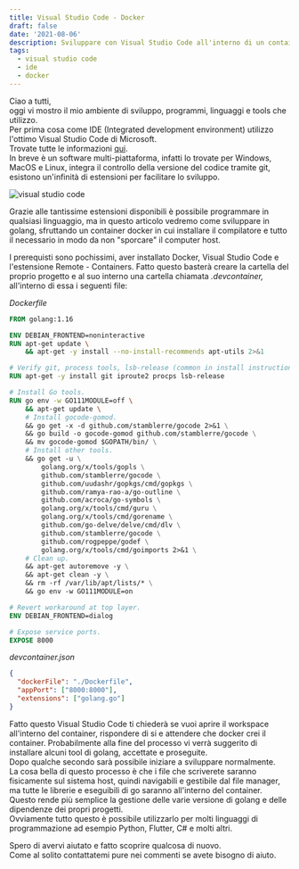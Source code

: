 ```yaml
---
title: Visual Studio Code - Docker
draft: false
date: '2021-08-06'
description: Sviluppare con Visual Studio Code all'interno di un container Docker
tags:
  - visual studio code
  - ide
  - docker
---
```


Ciao a tutti,  
oggi vi mostro il mio ambiente di sviluppo, programmi, linguaggi e tools che utilizzo.  
Per prima cosa come IDE (Integrated development environment) utilizzo l'ottimo Visual Studio Code di Microsoft.  
Trovate tutte le informazioni [qui](https://code.visualstudio.com/).  
In breve è un software multi-piattaforma, infatti lo trovate per Windows, MacOS e Linux, integra il controllo della versione del codice tramite git, esistono un'infinità di estensioni per facilitare lo sviluppo.

![visual studio code](https://res.cloudinary.com/drg2utgxr/image/upload/v1611249440/posts/vcode/home-screenshot-win-lg_vzx2kh.png 'Visual Studio Code')

Grazie alle tantissime estensioni disponibili è possibile programmare in qualsiasi linguaggio, ma in questo articolo vedremo come sviluppare in golang, sfruttando un container docker in cui installare il compilatore e tutto il necessario in modo da non "sporcare" il computer host.

I prerequisti sono pochissimi, aver installato Docker, Visual Studio Code e l'estensione Remote - Containers.
Fatto questo basterà creare la cartella del proprio progetto e al suo interno una cartella chiamata _.devcontainer,_  
all'interno di essa i seguenti file:

_Dockerfile_

```dockerfile
FROM golang:1.16

ENV DEBIAN_FRONTEND=noninteractive
RUN apt-get update \
    && apt-get -y install --no-install-recommends apt-utils 2>&1

# Verify git, process tools, lsb-release (common in install instructions for CLIs) installed.
RUN apt-get -y install git iproute2 procps lsb-release

# Install Go tools.
RUN go env -w GO111MODULE=off \
    && apt-get update \
    # Install gocode-gomod.
    && go get -x -d github.com/stamblerre/gocode 2>&1 \
    && go build -o gocode-gomod github.com/stamblerre/gocode \
    && mv gocode-gomod $GOPATH/bin/ \
    # Install other tools.
    && go get -u \
        golang.org/x/tools/gopls \
        github.com/stamblerre/gocode \
        github.com/uudashr/gopkgs/cmd/gopkgs \
        github.com/ramya-rao-a/go-outline \
        github.com/acroca/go-symbols \
        golang.org/x/tools/cmd/guru \
        golang.org/x/tools/cmd/gorename \
        github.com/go-delve/delve/cmd/dlv \
        github.com/stamblerre/gocode \
        github.com/rogpeppe/godef \
        golang.org/x/tools/cmd/goimports 2>&1 \
    # Clean up.
    && apt-get autoremove -y \
    && apt-get clean -y \
    && rm -rf /var/lib/apt/lists/* \
    && go env -w GO111MODULE=on

# Revert workaround at top layer.
ENV DEBIAN_FRONTEND=dialog

# Expose service ports.
EXPOSE 8000
```

_devcontainer.json_

```json
{
  "dockerFile": "./Dockerfile",
  "appPort": ["8000:8000"],
  "extensions": ["golang.go"]
}
```

Fatto questo Visual Studio Code ti chiederà se vuoi aprire il workspace all'interno del container, rispondere di si e attendere che docker crei il container. Probabilmente alla fine del processo vi verrà suggerito di installare alcuni tool di golang, accettate e proseguite.  
Dopo qualche secondo sarà possibile iniziare a sviluppare normalmente.  
La cosa bella di questo processo è che i file che scriverete saranno fisicamente sul sistema host, quindi navigabili e gestibile dal file manager, ma tutte le librerie e eseguibili di go saranno all'interno del container.  
Questo rende più semplice la gestione delle varie versione di golang e delle dipendenze dei propri progetti.  
Ovviamente tutto questo è possibile utilizzarlo per molti linguaggi di programmazione ad esempio Python, Flutter, C# e molti altri.

Spero di avervi aiutato e fatto scoprire qualcosa di nuovo.  
Come al solito contattatemi pure nei commenti se avete bisogno di aiuto.
